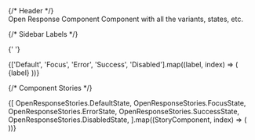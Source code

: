 
<Meta of={OpenResponseStories} />

<div className="w-[1000px] h-[1700px] relative border-2 border-brand-alt-nebula-500">
  {/* Header */}
  <div className="h-[120px] border-b border-gray-300">
    <div className="h-[96px] w-[400px] flex flex-col gap-y-2 pl-4">
      <span className="font-bold leading-[60px] size-10 whitespace-nowrap">Open Response Component</span>
      <span className="text-gray-600 font-normal size-5 leading-8 whitespace-nowrap ">Component with all the variants, states, etc.</span>
    </div>
  </div>

{/* Sidebar Labels */}

{' '}
<div className="absolute h-[1190px] w-[184px] top-[300px] left-[0] flex flex-col justify-between">
  {['Default', 'Focus', 'Error', 'Success', 'Disabled'].map((label, index) => (
    <span
      key={label}
      className="h-[58px] w-full flex items-center justify-start pl-4 text-black font-extralight size-12 leading-[57.6px] tracking-wider"
    >
      {label}
    </span>
  ))}
</div>

{/* Component Stories */}

  <div
    className="absolute h-[1416px] w-[260px] top-[200px] left-[260px] rounded-[5px] border py-[20px] outline-dashed outline-2 outline-brand-alt-nebula-500"
  >
    {[
      OpenResponseStories.DefaultState,
      OpenResponseStories.FocusState,
      OpenResponseStories.ErrorState,
      OpenResponseStories.SuccessState,
      OpenResponseStories.DisabledState,
    ].map((StoryComponent, index) => (
      <Story key={index} of={StoryComponent} />
    ))}
  </div>
</div>

<Canvas />
<Controls of={OpenResponseStories.DefaultState} />
